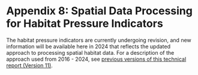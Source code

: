 # Appendix 8: Spatial Data Processing for Habitat Pressure Indicators {#appendix-8 .unnumbered}

The habitat pressure indicators are currently undergoing revision, and new information will be available here in 2024 that reflects the updated approach to processing spatial habitat data. For a description of the approach used from 2016 - 2024, see [previous versions of this technical report (Version 11)](https://salmonwatersheds.ca/document/lib_475/).

